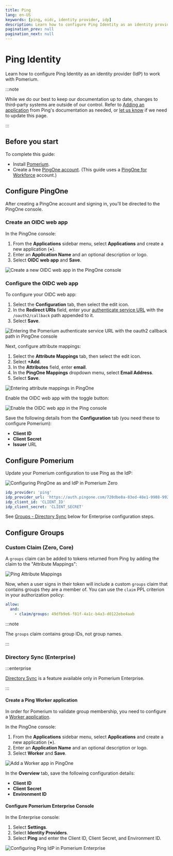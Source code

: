 ```yaml
---
title: Ping
lang: en-US
keywords: [ping, oidc, identity provider, idp]
description: Learn how to configure Ping Identity as an identity provider that works with Pomerium to authenticate users.
pagination_prev: null
pagination_next: null
---
```



# Ping Identity

Learn how to configure Ping Identity as an identity provider (IdP) to work with Pomerium.

:::note

While we do our best to keep our documentation up to date, changes to third-party systems are outside of our control. Refer to [Adding an application](https://docs.pingidentity.com/r/en-us/pingone/p1_add_app_worker) from Ping's documentation as needed, or [let us know](https://github.com/pomerium/documentation/issues/new?assignees=&labels=&template=doc-error.md) if we need to update this page.

:::

## Before you start

To complete this guide:

- Install [Pomerium](/docs/zero).
- Create a free [PingOne account](https://www.pingidentity.com/en/try-ping.html). (This guide uses a [PingOne for Workforce](https://www.pingidentity.com/en/platform/solutions/pingone-for-workforce.html) account.)

## Configure PingOne

After creating a PingOne account and signing in, you'll be directed to the PingOne console.

### Create an OIDC web app

In the PingOne console:

1. From the **Applications** sidebar menu, select **Applications** and create a new application (**+**).
1. Enter an **Application Name** and an optional description or logo.
1. Select **OIDC web app** and **Save**.

![Create a new OIDC web app in the PingOne console](./img/ping/ping-add-oidc-web-app.png)

### Configure the OIDC web app

To configure your OIDC web app:

1. Select the **Configuration** tab, then select the edit icon.
1. In the **Redirect URIs** field, enter your [authenticate service URL](/docs/reference/service-urls#authenticate-service-url) with the `/oauth2/callback` path appended to it.
1. Select **Save**.

![Entering the Pomerium authenticate service URL with the oauth2 callback path in PingOne console](./img/ping/ping-redirect-uri.png)

Next, configure attribute mappings:

1. Select the **Attribute Mappings** tab, then select the edit icon.
1. Select **+Add**.
1. In the **Attributes** field, enter **email**.
1. In the **PingOne Mappings** dropdown menu, select **Email Address**.
1. Select **Save**.

![Entering attribute mappings in PingOne](./img/ping/ping-attribute-settings.png)

Enable the OIDC web app with the toggle button:

![Enable the OIDC web app in the Ping console](./img/ping/ping-enable-app.png)

Save the following details from the **Configuration** tab (you need these to configure Pomerium):

- **Client ID**
- **Client Secret**
- **Issuer** URL

## Configure Pomerium

Update your Pomerium configuration to use Ping as the IdP:

<Tabs>
<TabItem value="pomerium-zero" label="Zero">

![Configuring PingOne as and IdP in Pomerium Zero](./img/ping/ping-zero-idp-config.png)

</TabItem>
<TabItem value="pomerium-core" label="Core">

```yaml
idp_provider: 'ping'
idp_provider_url: 'https://auth.pingone.com/720dbe8a-83ed-48e1-9988-9928301ae668/as'
idp_client_id: 'CLIENT_ID'
idp_client_secret: 'CLIENT_SECRET'
```

</TabItem>
<TabItem value="pomerium-enterprise" label="Enterprise">

See [Groups - Directory Sync](#groups) below for Enterprise configuration steps.

</TabItem>
</Tabs>

## Configure Groups

<Tabs>
<TabItem value="custom-claim" label="Custom Claim (Zero, Core)">

### Custom Claim (Zero, Core)

A `groups` claim can be added to tokens returned from Ping by adding the claim to the "Attribute Mappings":

![Ping Attribute Mappings](./img/ping/ping-add-groups-attribute.png)

Now, when a user signs in their token will include a custom `groups` claim that contains groups they are a member of. You can use the `claim` PPL criterion in your authorization policy:

```yaml
allow:
  and:
    - claim/groups: 49dfb9e6-f81f-4a1c-b4a3-d0122ebe4aab
```

:::note

The `groups` claim contains group IDs, not group names.

:::

</TabItem>
<TabItem value="directory-sync" label="Directory Sync (Enterprise)">

### Directory Sync (Enterprise)

:::enterprise

[Directory Sync](/docs/capabilities/directory-sync) is a feature available only in Pomerium Enterprise.

:::

#### Create a Ping Worker application

In order for Pomerium to validate group membership, you need to configure a [Worker application](https://docs.pingidentity.com/bundle/pingdirectory-73/page/lfm1564011499001.html).

In the PingOne console:

1. From the **Applications** sidebar menu, select **Applications** and create a new application (**+**).
1. Enter an **Application Name** and an optional description or logo.
1. Select **Worker** and **Save**.

![Add a Worker app in PingOne](./img/ping/ping-worker-app.png)

In the **Overview** tab, save the following configuration details:

- **Client ID**
- **Client Secret**
- **Environment ID**

#### Configure Pomerium Enterprise Console

In the Enterprise console:

1. Select **Settings**.
1. Select **Identity Providers**.
1. Select **Ping** and enter the Client ID, Client Secret, and Environment ID.

![Configuring Ping IdP in Pomerium Enterprise](./img/ping/ping-enterprise-idp-config.png)

</TabItem>
</Tabs>
